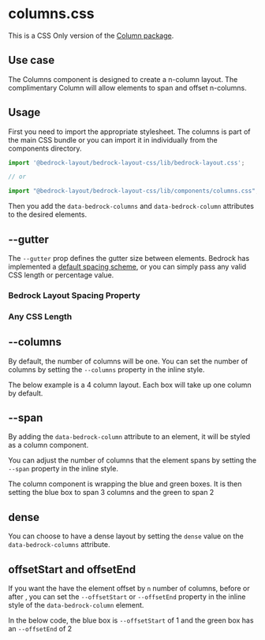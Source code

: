 

<Meta title="CSS Only/columns.css" />

# columns.css

This is a CSS Only version of the [Column package](/?path=/docs/components-columns--api).

## Use case

The Columns component is designed to create a n-column layout. The complimentary Column will allow elements to span and offset n-columns.

## Usage

First you need to import the appropriate stylesheet. The columns is part of the main CSS bundle or you can import it in individually from the components directory.

```javascript
import '@bedrock-layout/bedrock-layout-css/lib/bedrock-layout.css';

// or

import "@bedrock-layout/bedrock-layout-css/lib/components/columns.css";
```

Then you add the `data-bedrock-columns` and `data-bedrock-column` attributes to the desired elements.

## --gutter

The `--gutter` prop defines the gutter size between elements. Bedrock has implemented a [default spacing scheme](css-only-components-spacing-properties-css--page), or you can simply pass any valid CSS length or percentage value.

<Canvas withToolbar withSource="open">
  <Story name="--gutter">
    <h3>Bedrock Layout Spacing Property</h3>
    <div
      data-bedrock-columns
      style={{ "--gutter": "var(--space-md)", "--columns": 4 }}
    >
      <Box />
      <Box />
      <Box />
      <Box />
      <Box />
      <Box />
      <Box />
    </div>
    <h3>Any CSS Length</h3>
    <div data-bedrock-columns style={{ "--gutter": "2rem", "--columns": 4 }}>
      <Box />
      <Box />
      <Box />
      <Box />
      <Box />
      <Box />
      <Box />
    </div>
  </Story>
</Canvas>

## --columns

By default, the number of columns will be one. You can set the number of columns by setting the `--columns` property in the inline style.

The below example is a 4 column layout. Each box will take up one column by default.

<Canvas withToolbar withSource="open">
  <Story name="--columns">
    <div
      data-bedrock-columns
      style={{ "--gutter": "var(--space-md)", "--columns": 4 }}
    >
      <Box />
      <Box />
      <Box />
      <Box />
      <Box />
      <Box />
      <Box />
    </div>
  </Story>
</Canvas>

## --span

By adding the `data-bedrock-column` attribute to an element, it will be styled as a column component.

You can adjust the number of columns that the element spans by setting the `--span` property in the inline style.

The column component is wrapping the blue and green boxes. It is then setting the blue box to span 3 columns and the green to span 2

<Canvas withToolbar withSource="open">
  <Story name="--span">
    <div data-bedrock-columns style={{ "--gutter": "1rem", "--columns": 4 }}>
      <Box />
      <Box />
      <div data-bedrock-column style={{ "--span": 3 }}>
        <Box style={{ background: "blue" }} />
      </div>
      <div data-bedrock-column style={{ "--span": 2 }}>
        <Box style={{ background: "green" }} />
      </div>
      <Box />
      <Box />
      <Box />
    </div>
  </Story>
</Canvas>

## dense

You can choose to have a dense layout by setting the `dense` value on the `data-bedrock-columns` attribute.

<Canvas withToolbar withSource="open">
  <Story name="dense">
    <div
      data-bedrock-columns="dense"
      style={{ "--gutter": "1rem", "--columns": 4 }}
    >
      <Box />
      <Box />
      <div data-bedrock-column style={{ "--span": 3 }}>
        <Box style={{ background: "blue" }} />
      </div>
      <div data-bedrock-column style={{ "--span": 2 }}>
        <Box style={{ background: "green" }} />
      </div>
      <Box />
      <Box />
      <Box />
    </div>
  </Story>
</Canvas>

## offsetStart and offsetEnd

If you want the have the element offset by `n` number of columns, before or after , you can set the `--offsetStart` or `--offsetEnd` property in the inline style of the `data-bedrock-column` element.

In the below code, the blue box is `--offsetStart` of 1 and the green box has an `--offsetEnd` of 2

<Canvas withToolbar withSource="open">
  <Story name="offsetStart and offsetEnd">
    <div data-bedrock-columns style={{ "--gutter": "1rem", "--columns": 4 }}>
      <Box />
      <Box />
      <div data-bedrock-column style={{ "--offsetStart": 1 }}>
        <Box style={{ background: "blue" }} />
      </div>
      <div data-bedrock-column style={{ "--offsetEnd": 2 }}>
        <Box style={{ background: "green" }} />
      </div>
      <Box />
      <Box />
      <Box />
    </div>
  </Story>
</Canvas>
